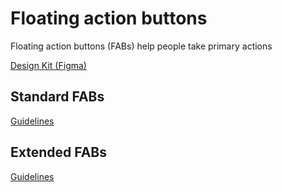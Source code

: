 
# Floating action buttons

Floating action buttons (FABs) help people take primary actions

[Design Kit (Figma)](https://www.figma.com/community/file/1035203688168086460)

## Standard FABs

[Guidelines](https://m3.material.io/components/floating-action-button/guidelines)

<p style={{ display: 'flex', gap: '16px' }}>
  <Inline tag={'span'} is={M3FabButton} icon={'edit'} aria-label={'Edit'} variant={'surface'} />
  <Inline tag={'span'} is={M3FabButton} icon={'edit'} aria-label={'Edit'} />
  <Inline tag={'span'} is={M3FabButton} icon={'edit'} aria-label={'Edit'} variant={'secondary'} />
  <Inline tag={'span'} is={M3FabButton} icon={'edit'} aria-label={'Edit'} variant={'tertiary'} />
</p>

## Extended FABs

[Guidelines](https://m3.material.io/components/extended-fab/guidelines)

<p style={{ display: 'flex', gap: '16px' }}>
  <Inline tag={'span'} is={M3FabButton} icon={'add'} label={'New task'} variant={'surface'} />
  <Inline tag={'span'} is={M3FabButton} icon={'add'} label={'New task'} />
  <Inline tag={'span'} is={M3FabButton} icon={'add'} label={'New task'} variant={'secondary'} />
  <Inline tag={'span'} is={M3FabButton} icon={'add'} label={'New task'} variant={'tertiary'} />
</p>
